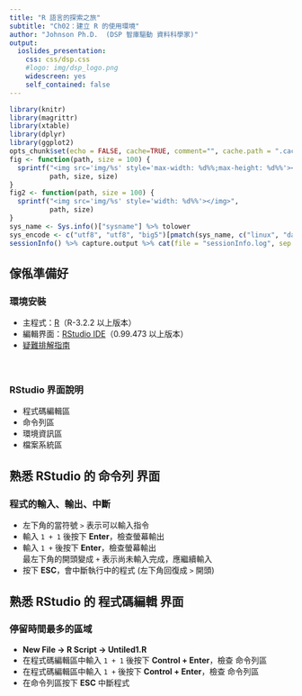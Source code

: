 ```yaml
---
title: "R 語言的探索之旅"
subtitle: "Ch02：建立 R 的使用環境"
author: "Johnson Ph.D.  (DSP 智庫驅動 資料科學家)"
output:
  ioslides_presentation:
    css: css/dsp.css
    #logo: img/dsp_logo.png
    widescreen: yes
    self_contained: false
---
```

```r
library(knitr)
library(magrittr)
library(xtable)
library(dplyr)
library(ggplot2)
opts_chunk$set(echo = FALSE, cache=TRUE, comment="", cache.path = ".cache-EDA/")
fig <- function(path, size = 100) {
  sprintf("<img src='img/%s' style='max-width: %d%%;max-height: %d%%'></img>", 
          path, size, size)
}
fig2 <- function(path, size = 100) {
  sprintf("<img src='img/%s' style='width: %d%%'></img>", 
          path, size)
}
sys_name <- Sys.info()["sysname"] %>% tolower
sys_encode <- c("utf8", "utf8", "big5")[pmatch(sys_name, c("linux", "darwin", "windows"))]
sessionInfo() %>% capture.output %>% cat(file = "sessionInfo.log", sep = "\n")
```

## 傢俬準備好 {.columns-2}

### 環境安裝
- 主程式：[R](https://www.r-project.org/)（R-3.2.2 以上版本）
- 編輯界面：[RStudio IDE](https://www.rstudio.com/products/rstudio/)（0.99.473 以上版本）
- [疑難排解指南](https://github.com/dspim/R/wiki/R-&-RStudio-Troubleshooting-Guide)
<br>
<br>
<br>


### RStudio 界面說明
- 程式碼編輯區
- 命令列區
- 環境資訊區
- 檔案系統區


## 熟悉 RStudio 的 **命令列** 界面
### 程式的**輸入**、**輸出**、**中斷**

- 左下角的當符號 `>` 表示可以輸入指令
- 輸入 `1 + 1` 後按下 **Enter**，檢查螢幕輸出
- 輸入 `1 +  ` 後按下 **Enter**，檢查螢幕輸出 <br> 最左下角的開頭變成 `+` 表示尚未輸入完成，應繼續輸入
- 按下 **ESC**，會中斷執行中的程式 (左下角回復成 `>` 開頭)


## 熟悉 RStudio 的 **程式碼編輯** 界面
### 停留時間最多的區域
- **New File -> R Script -> Untiled1.R**
- 在程式碼編輯區中輸入 `1 + 1` 後按下 **Control + Enter**，檢查 命令列區
- 在程式碼編輯區中輸入 `1 + ` 後按下 **Control + Enter**，檢查 命令列區
- 在命令列區按下 **ESC** 中斷程式